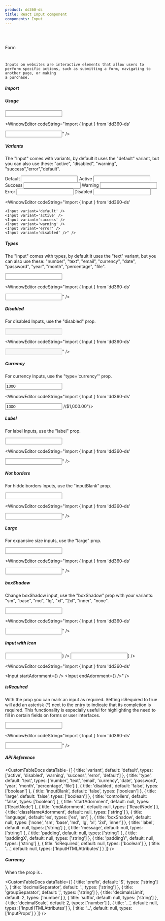 ```yaml
---
product: dd360-ds
title: React Input component
components: Input
---
```


<br id='top' />
<br />

<Label>Form</Label>

# <HeaderDocCustom title="Input" pathUrl="form-input--input" />


    Inputs on websites are interactive elements that allow users to perform specific actions, such as submitting a form, navigating to another page, or making
    a purchase.

##### <span name="floating-nav">Import</span>

<WindowEditor codeString="import { Input } from 'dd360-ds'" />
<WindowEditor codeString="import Input from 'dd360-ds/Input'" />

##### <span name="floating-nav">Usage</span>

<Playground className="gap-y-2">
    <Input />
</Playground>

<WindowEditor codeString="import { Input } from 'dd360-ds'

<Input />" />

##### <span name="floating-nav">Variants</span>

The "Input" comes with variants, by default it uses the "default" variant, but you can also use these: "active", "disabled", "warning",
"success","error","default".

<Playground className="gap-y-2">
    <Text>Default</Text>
    <Input className="mb-2" variant="default" />
    <Text>Active</Text>
    <Input className="mb-2" variant="active" />
    <Text>Success</Text>
    <Input className="mb-2" variant="success" />
    <Text>Warning</Text>
    <Input className="mb-2" variant="warning" />
    <Text>Error</Text>
    <Input className="mb-2" variant="error" />
    <Text>Disabled</Text>
    <Input className="mb-2" variant="disabled" />
</Playground>

<WindowEditor codeString="import { Input } from 'dd360-ds'

    <Input variant='default' />
    <Input variant='active' />
    <Input variant='success' />
    <Input variant='warning' />
    <Input variant='error' />
    <Input variant='disabled' />" />

##### <span name="floating-nav">Types</span>

The "Input" comes with types, by default it uses the "text" variant, but you can also use these: "number", "text", "email", "currency", "date", "password",
"year", "month", "percentage", "file".

<Playground className="gap-y-2">
    <Input type="text" />
</Playground>

<WindowEditor codeString="import { Input } from 'dd360-ds'

<Input type='text' />" />

##### <span name="floating-nav">Disabled</span>

For disabled Inputs, use the "disabled" prop.

<Playground className="gap-y-2">
    <Input disabled />
</Playground>

<WindowEditor codeString="import { Input } from 'dd360-ds'

<Input disabled />" />

##### <span name="floating-nav">Currency</span>

For currency Inputs, use the "type='currency'" prop.

<Playground className="gap-y-2">
    <Input type="currency" prefix="$" value='1000'/>
</Playground>

<WindowEditor codeString="import { Input } from 'dd360-ds'

<Input type='currency' prefix='$' value='1000' /> //$1,000.00"/>

##### <span name="floating-nav">Label</span>

For label Inputs, use the "label" prop.

<Playground className="gap-y-2">
    <Input label="Email" />
</Playground>

<WindowEditor codeString="import { Input } from 'dd360-ds'

<Input label='Email' />" />

##### <span name="floating-nav">Not borders</span>

For hidde borders Inputs, use the "inputBlank" prop.

<Playground className="gap-y-2">
    <Input inputBlank />
</Playground>

<WindowEditor codeString="import { Input } from 'dd360-ds'

<Input inputBlank />" />

##### <span name="floating-nav">Large</span>

For expansive size inputs, use the "large" prop.

<Playground className="gap-y-2">
    <Input large />
</Playground>

<WindowEditor codeString="import { Input } from 'dd360-ds'

<Input large />" />

##### <span name="floating-nav">boxShadow</span>

Change boxShadow input, use the "boxShadow" prop with your variants: "sm", "base", "md", "lg", "xl", "2xl", "inner", "none".

<Playground className="gap-y-2">
    <Input boxShadow="inner" />
</Playground>

<WindowEditor codeString="import { Input } from 'dd360-ds'

<Input boxShadow='inner' />" />

##### <span name="floating-nav">Input with icon</span>

<Playground className="gap-y-2">
    <Input startAdornment={<DynamicHeroIcon icon="AcademicCapIcon" className="text-blue-700 w-6" />} />
    <Input endAdornment={<DynamicHeroIcon icon="AcademicCapIcon" className="text-blue-700 w-6" />} />
</Playground>

<WindowEditor codeString="import { Input } from 'dd360-ds'

<Input startAdornment={<DynamicHeroIcon icon='AcademicCapIcon' className='text-blue-700 w-6' />} />
<Input endAdornment={<DynamicHeroIcon icon='AcademicCapIcon' className='text-blue-700 w-6' />} />" />

##### <span name="floating-nav">isRequired</span>

With the prop <TagDocs text='isRequired' /> you can mark an input as required. Setting isRequired to true will add an asterisk (*) next to the entry to indicate that its completion is required. This functionality is especially useful for highlighting the need to fill in certain fields on forms or user interfaces.

<Playground className="gap-y-2">
    <Input isRequired label='This field is required' />
</Playground>

<WindowEditor codeString="import { Input } from 'dd360-ds'

<Input isRequired label='This field is required' />" />


##### <span name="floating-nav">API Reference</span>

<CustomTableDocs
    dataTable={[
        { title: 'variant', default: 'default', types: ['active', 'disabled', 'warning', 'success', 'error', 'default'] },
        { title: 'type', default: 'text', types: ['number', 'text', 'email', 'currency', 'date', 'password', 'year', 'month', 'percentage', 'file'] },
        { title: 'disabled', default: 'false', types: ['boolean'] },
        { title: 'inputBlank', default: 'false', types: ['boolean'] },
        { title: 'large', default: 'false', types: ['boolean'] },
        { title: 'controllers', default: 'false', types: ['boolean'] },
        { title: 'startAdornment', default: null, types: ['ReactNode'] },
        { title: 'endAdornment', default: null, types: ['ReactNode'] },
        { title: 'classNameAdornment', default: null, types: ['string'] },
        { title: 'language', default: 'es', types: ['es', 'en'] },
        { title: 'boxShadow', default: null, types: ['none', 'sm', 'base', 'md', 'lg', 'xl', '2xl', 'inner'] },
        { title: 'label', default: null, types: ['string'] },
        { title: 'message', default: null, types: ['string'] },
        { title: 'padding', default: null, types: ['string'] },
        { title: 'paddingX', default: null, types: ['string'] },
        { title: 'paddingY', default: null, types: ['string'] },
        { title: 'isRequired', default: null, types: ['boolean'] },
        { title: '...', default: null, types: ['InputHTMLAttributes'] }
    ]}
/>


##### <span name="floating-nav">Currency</span>

When the <TagDocs text='type' /> prop is <TagDocs text='currency'/>.

<CustomTableDocs
    dataTable={[
        { title: 'prefix', default: '$', types: ['string'] },
        { title: 'decimalSeparator', default: '.', types: ['string'] },
        { title: 'groupSeparator', default: ',', types: ['string'] },
        { title: 'decimalsLimit', default: 2, types: ['number'] },
        { title: 'suffix', default: null, types: ['string'] },
        { title: 'decimalScale', default: 2, types: ['number'] },
        { title: '...', default: null, types: ['InputHTMLAttributes'] },
        { title: '...', default: null, types: ['InputProps'] }
    ]}
/>

<BackAndForwardController />